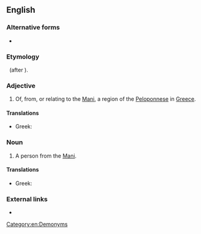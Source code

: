 ==English==

===Alternative forms===
*{{l|en|Maniate}}

===Etymology===
{{suffix|Mani|iot|lang=en}} &nbsp; (after {{etyl|el|en}} {{term|Κυπριώτης||Cypriot|lang=el}}).

===Adjective===
{{en-adj|-}}

# Of, from, or relating to the [[Mani]], a region of the [[Peloponnese]] in [[Greece]].

====Translations====
{{trans-top|}}
* Greek: {{t+|el|μανιάτικος|tr=maniátikos}}
{{trans-mid}}
{{trans-bottom}}

===Noun===
{{en-noun}}

# A person from the [[Mani]].

====Translations====
{{trans-top|}}
* Greek: {{t|el|Μανιάτης|m|tr=Maniátis}}
{{trans-mid}}
{{trans-bottom}}

===External links===
* {{pedialite|Mani Peninsula}}

[[Category:en:Demonyms]]